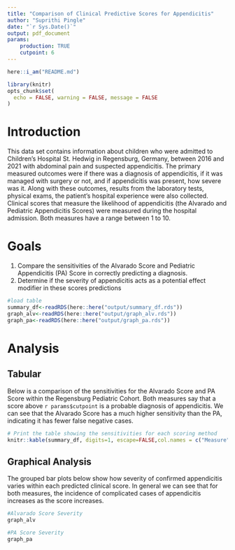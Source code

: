 ```yaml
---
title: "Comparison of Clinical Predictive Scores for Appendicitis"
author: "Suprithi Pingle"
date: "`r Sys.Date()`"
output: pdf_document
params:
    production: TRUE
    cutpoint: 6
---
```


```r
here::i_am("README.md")
```

```r
library(knitr)
opts_chunk$set(
  echo = FALSE, warning = FALSE, message = FALSE
)
```

# **Introduction**
This data set contains information about children who were admitted to Children’s Hospital St. Hedwig in Regensburg, Germany, between 2016 and 2021 with abdominal pain and suspected appendicitis. The primary measured outcomes were if there was a diagnosis of appendicitis, if it was managed with surgery or not, and if appendicitis was present, how severe was it. Along with these outcomes, results from the laboratory tests, physical exams, the patient’s hospital experience were also collected. Clinical scores that measure the likelihood of appendicitis (the Alvarado and Pediatric Appendicitis Scores) were measured during the hospital admission. Both measures have a range between 1 to 10.

# **Goals**

1. Compare the sensitivities of the Alvarado Score and Pediatric Appendicitis (PA) Score in correctly predicting a diagnosis. 
2. Determine if the severity of appendicitis acts as a potential effect modifier in these scores predictions

```r
#load table
summary_df<-readRDS(here::here("output/summary_df.rds"))
graph_alv<-readRDS(here::here("output/graph_alv.rds"))
graph_pa<-readRDS(here::here("output/graph_pa.rds"))

```

# **Analysis**

## Tabular

Below is a comparison of the sensitivities for the Alvarado Score and PA Score within the Regensburg Pediatric Cohort. Both measures say that a score above `r params$cutpoint` is a probable diagnosis of appendicitis. We can see that the Alvarado Score has a much higher sensitivity than the PA, indicating it has fewer false negative cases.

```r
# Print the table showing the sensitivities for each scoring method
knitr::kable(summary_df, digits=1, escape=FALSE,col.names = c("Measure","Sensitivity(%)"))
```

## Graphical Analysis
The grouped bar plots below show how severity of confirmed appendicitis varies within each predicted clinical score. In general we can see that for both measures, the incidence of complicated cases of appendicitis increases as the score increases.

```r
#Alvarado Score Severity
graph_alv
```

```r
#PA Score Severity
graph_pa
```